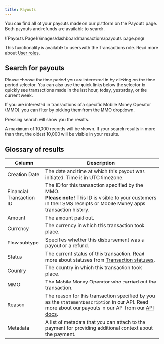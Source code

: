 ```yaml
---
title: Payouts
---
```


You can find all of your payouts made on our platform on the Payouts page. Both payouts and refunds are available to search.

<Frame>
    ![Payouts Page](/images/dashboard/transactions/payouts_page.png)
</Frame>

This functionality is available to users with the Transactions role. Read more about [User roles](/dashboard/user_management/user_roles).

## Search for payouts

Please choose the time period you are interested in by clicking on the time period selector. You can also use the quick links below the selector to quickly see transactions made in the last hour, today, yesterday, or the current week.

If you are interested in transactions of a specific Mobile Money Operator (MMO), you can filter by picking them from the MMO dropdown.

Pressing search will show you the results.

<Info>
    A maximum of 10,000 records will be shown. If your search results in more than that, the oldest 10,000 will be visible in your results.
</Info>

## Glossary of results

| Column                | Description                                                                                         |
|-----------------------|-----------------------------------------------------------------------------------------------------|
| Creation Date         | The date and time at which this payout was initiated. Time is in UTC timezone.                      |
| Financial Transaction ID | The ID for this transaction specified by the MMO. <br />**Please note!** This ID is visible to your customers in their SMS receipts or Mobile Money apps transaction history. |
| Amount                | The amount paid out.                                                                               |
| Currency              | The currency in which this transaction took place.                                                  |
| Flow subtype          | Specifies whether this disbursement was a payout or a refund.                                       |
| Status                | The current status of this transaction. Read more about statuses from [Transaction statuses](/dashboard/transactions/transaction_statuses). |
| Country               | The country in which this transaction took place.                                                   |
| MMO                   | The Mobile Money Operator who carried out the transaction.                                        |
| Reason                | The reason for this transaction specified by you as the `statementDescription` in our API. Read more about our payouts in our API from our [API docs](/v1/api-reference/payouts/request-payout). |
| Metadata              | A list of metadata that you can attach to the payment for providing additional context about the payment. |